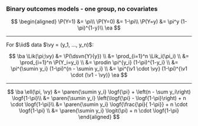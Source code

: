 
### Binary outcomes models - one group, no covariates {.smaller}

$$
\begin{aligned}
\P(Y=1) &= \pi\\
\P(Y=0) &= 1-\pi\\
\P(Y=y) &= \pi^y (1-\pi)^{1-y}\\
\ea
$$

---

For $\iid$ data $\vy  = (y_1, ..., y_n)$:

$$
\ba
\Lik(\pi;\vy) &= \P(\dsvn{Y}{y})
\\ &= \prod_{i=1}^n \Lik_i(\pi_i)
\\ &= \prod_{i=1}^n \P(Y_i=y_i)
\\ &= \prodin \pi^{y_i} (1-\pi)^{1-y_i}
\\
&= \pi^{\sumin y_i} (1-\pi)^{n - \sumin y_i}
\\
&= \pi^{\v1 \cdot \vy} (1-\pi)^{\v1 \cdot (\v1 - \vy)}
\ea
$$

---

$$
\ba
\ell(\pi, \vy) &= \paren{\sumin y_i} \logf{\pi} + \left(n - \sum y_i\right) \logf{1-\pi}\\
&= \paren{\sumin y_i} \left(\logf{\pi} - \logf{1-\pi}\right) + n \cdot \logf{1-\pi}\\
&= \paren{\sumin y_i} \logf{\frac{\pi}{ 1-\pi}} + n \cdot \logf{1-\pi}
\\ &= \paren{\sumin y_i} \logit(\pi) + n \cdot \logf{1-\pi}
\end{aligned}
$$
